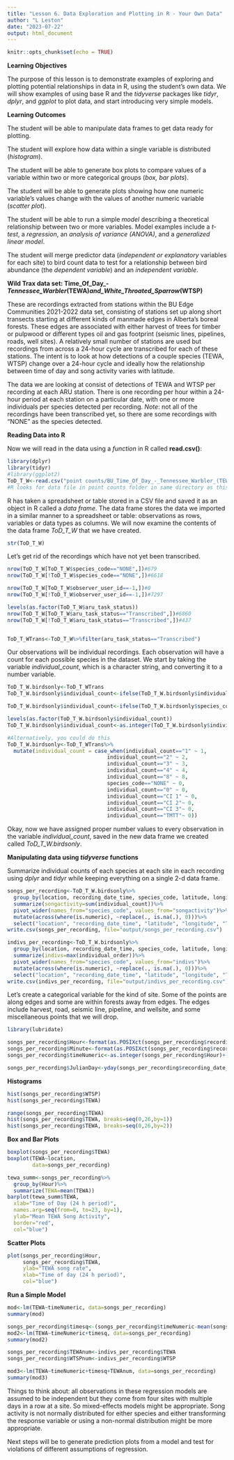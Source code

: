 ---
title: "Lesson 6. Data Exploration and Plotting in R - Your Own Data"
author: "L Leston"
date: "2023-07-22"
output: html_document
---

```{r setup, include=FALSE}
knitr::opts_chunk$set(echo = TRUE)
```

**Learning Objectives**

The purpose of this lesson is to demonstrate examples of exploring and plotting potential relationships in data in R, using the student's own data. We will show examples of using base R and the *tidyverse* packages like *tidyr*, *dplyr*, and *ggplot* to plot data, and start introducing very simple models.

**Learning Outcomes**

The student will be able to manipulate data frames to get data ready for plotting.

The student will explore how data within a single variable is distributed (*histogram*).

The student will be able to generate box plots to compare values of a variable within two or more categorical groups (*box, bar plots*).

The student will be able to generate plots showing how one numeric variable's values change with the values of another numeric variable (*scatter plot*).

The student will be able to run a simple *model* describing a theoretical relationship between two or more variables. Model examples include a *t-test*, a *regression*, an *analysis of variance (ANOVA)*, and a *generalized linear model*.

The student will merge predictor data (*independent or explanatory* variables for each site) to bird count data to test for a relationship between bird abundance (the *dependent variable*) and an *independent variable*.

**Wild Trax data set: Time_Of_Day_-_Tennessee_Warbler_(TEWA)_and_White_Throated_Sparrow_(WTSP)**

These are recordings extracted from stations within the BU Edge Communities 2021-2022 data set, consisting of stations set up along short transects starting at different kinds of manmade edges in Alberta's boreal forests. These edges are associated with either harvest of trees for timber or pulpwood or different types oil and gas footprint (seismic lines, pipelines, roads, well sites). A relatively small number of stations are used but recordings from across a 24-hour cycle are transcribed for each of these stations. The intent is to look at how detections of a couple species (TEWA, WTSP) change over a 24-hour cycle and ideally how the relationship between time of day and song activity varies with latitude.

The data we are looking at consist of detections of TEWA and WTSP per recording at each ARU station. There is one recording per hour within a 24-hour period at each station on a particular date, with one or more individuals per species detected per recording. *Note*: not all of the recordings have been transcribed yet, so there are some recordings with "NONE" as the species detected.


**Reading Data into R**

Now we will read in the data using a *function* in R called **read.csv()**:

```{r read-in-csv, echo=TRUE, message=FALSE, warning=FALSE}
library(dplyr)
library(tidyr)
#library(ggplot2)
ToD_T_W<-read.csv("point counts/BU_Time_Of_Day_-_Tennessee_Warbler_(TEWA)_and_White_Throated_Sparrow_(WTSP)_main_report.csv", header=TRUE)
#R looks for data file in point counts folder in same directory as this R script. File address is a relative file path.
```

R has taken a spreadsheet or table stored in a CSV file and saved it as an object in R called a *data frame*. The data frame stores the data we imported in a similar manner to a spreadsheet or table: observations as rows, variables or data types as columns. We will now examine the contents of the data frame *ToD_T_W* that we have created.

```{r look-at-data-frame, echo=TRUE, message=FALSE, warning=FALSE}
str(ToD_T_W)
```

Let's get rid of the recordings which have not yet been transcribed. 

```{r look-at-data-frame2, echo=TRUE, message=FALSE, warning=FALSE}
nrow(ToD_T_W[ToD_T_W$species_code=="NONE",])#679
nrow(ToD_T_W[!ToD_T_W$species_code=="NONE",])#6618

nrow(ToD_T_W[ToD_T_W$observer_user_id==-1,])#0
nrow(ToD_T_W[!ToD_T_W$observer_user_id==-1,])#7297

levels(as.factor(ToD_T_W$aru_task_status))
nrow(ToD_T_W[ToD_T_W$aru_task_status=="Transcribed",])#6860
nrow(ToD_T_W[!ToD_T_W$aru_task_status=="Transcribed",])#437


ToD_T_WTrans<-ToD_T_W%>%filter(aru_task_status=="Transcribed")
```

Our observations will be individual recordings. Each observation will have a count for each possible species in the dataset. We start by taking the variable *individual_count*, which is a character string, and converting it to a number variable.

```{r species-per-recording, echo=TRUE, message=FALSE, warning=FALSE}
ToD_T_W.birdsonly<-ToD_T_WTrans
ToD_T_W.birdsonly$individual_count<-ifelse(ToD_T_W.birdsonly$individual_count %in% c("CI 1","CI 2","CI 3","TMTT"), "0", ToD_T_W.birdsonly$individual_count)

ToD_T_W.birdsonly$individual_count<-ifelse(ToD_T_W.birdsonly$species_common_name == "NONE", "0", ToD_T_W.birdsonly$individual_count)

levels(as.factor(ToD_T_W.birdsonly$individual_count))
ToD_T_W.birdsonly$individual_count<-as.integer(ToD_T_W.birdsonly$individual_count)

#Alternatively, you could do this
ToD_T_W.birdsonly<-ToD_T_WTrans%>%
  mutate(individual_count = case_when(individual_count=="1" ~ 1,
                                individual_count=="2" ~ 2,
                                individual_count=="3" ~ 3,
                                individual_count=="4" ~ 4,
                                individual_count=="8" ~ 8,
                                species_code=="NONE" ~ 0,
                                individual_count=="0" ~ 0,
                                individual_count=="CI 1" ~ 0,
                                individual_count=="CI 2"~ 0,
                                individual_count=="CI 3"~ 0,
                                individual_count=="TMTT"~ 0))

```

Okay, now we have assigned proper number values to every observation in the variable *individual_count*, saved in the new data frame we created called *ToD_T_W.birdsonly*. 

**Manipulating data using *tidyverse* functions**

Summarize individual counts of each species at each site in each recording using *dplyr* and *tidyr* while keeping everything on a single 2-d data frame.

```{r dplyr-tidyr, echo=TRUE, message=FALSE, warning=FALSE}
songs_per_recording<-ToD_T_W.birdsonly%>%
  group_by(location, recording_date_time, species_code, latitude, longitude)%>%
  summarize(songactivity=sum(individual_count))%>%
  pivot_wider(names_from="species_code", values_from="songactivity")%>%
  mutate(across(where(is.numeric), ~replace(., is.na(.), 0)))%>%
  select("location", "recording_date_time", "latitude", "longitude", "TEWA", "WTSP")
write.csv(songs_per_recording, file="output/songs_per_recording.csv")

indivs_per_recording<-ToD_T_W.birdsonly%>%
  group_by(location, recording_date_time, species_code, latitude, longitude)%>%
  summarize(indivs=max(individual_order))%>%
  pivot_wider(names_from="species_code", values_from="indivs")%>%
  mutate(across(where(is.numeric), ~replace(., is.na(.), 0)))%>%
  select("location", "recording_date_time", "latitude", "longitude", "TEWA", "WTSP")
write.csv(indivs_per_recording, file="output/indivs_per_recording.csv")
```

Let's create a categorical variable for the kind of site. Some of the points are along edges and some are within forests away from edges. The edges include harvest, road, seismic line, pipeline, and wellsite, and some miscellaneous points that we will drop. 

```{r dplyr-tidyr2, echo=TRUE, message=FALSE, warning=FALSE}
library(lubridate)

songs_per_recording$Hour<-format(as.POSIXct(songs_per_recording$recording_date_time), format = "%H")
songs_per_recording$Minute<-format(as.POSIXct(songs_per_recording$recording_date_time), format = "%M")
songs_per_recording$timeNumeric<-as.integer(songs_per_recording$Hour)+(as.integer(songs_per_recording$Minute)/60)

songs_per_recording$JulianDay<-yday(songs_per_recording$recording_date_time)
```


**Histograms**

```{r histogram, echo=TRUE, message=FALSE, warning=FALSE}
hist(songs_per_recording$WTSP)
hist(songs_per_recording$TEWA)
```

```{r histogram2, echo=TRUE, message=FALSE, warning=FALSE}
range(songs_per_recording$TEWA)
hist(songs_per_recording$TEWA, breaks=seq(0,26,by=1))
hist(songs_per_recording$TEWA, breaks=seq(0,26,by=2))
```

**Box and Bar Plots**

```{r boxplot, echo=TRUE, message=FALSE, warning=FALSE}
boxplot(songs_per_recording$TEWA)
boxplot(TEWA~location,
        data=songs_per_recording)
```


```{r barplot, echo=TRUE, message=FALSE, warning=FALSE}
tewa_summ<-songs_per_recording%>%
  group_by(Hour)%>%
  summarize(TEWA=mean(TEWA))
barplot(tewa_summ$TEWA,
  xlab="Time of Day (24 h period)",
  names.arg=seq(from=0, to=23, by=1),
  ylab="Mean TEWA Song Activity",
  border="red",
  col="blue")
```

**Scatter Plots**

```{r scatterplot, echo=TRUE, message=FALSE, warning=FALSE}
plot(songs_per_recording$Hour,
     songs_per_recording$TEWA,
     ylab="TEWA song rate",
     xlab="Time of day (24 h period)", 
     col="blue")
```


**Run a Simple Model**

```{r simple-model, echo=TRUE, message=FALSE, warning=FALSE}
mod<-lm(TEWA~timeNumeric, data=songs_per_recording)
summary(mod)
```

```{r simple-model-2, echo=TRUE, message=FALSE, warning=FALSE}
songs_per_recording$timesq<-(songs_per_recording$timeNumeric-mean(songs_per_recording$timeNumeric))^2
mod2<-lm(TEWA~timeNumeric+timesq, data=songs_per_recording)
summary(mod2)
```

```{r join-data, echo=TRUE, message=FALSE, warning=FALSE}
songs_per_recording$TEWAnum<-indivs_per_recording$TEWA
songs_per_recording$WTSPnum<-indivs_per_recording$WTSP
```

```{r simple-model-3, echo=TRUE, message=FALSE, warning=FALSE}
mod3<-lm(TEWA~timeNumeric+timesq+TEWAnum, data=songs_per_recording)
summary(mod3)
```
Things to think about: all observations in these regression models are assumed to be independent but they come from four sites with multiple days in a row at a site. So mixed-effects models might be appropriate. Song activity is not normally distributed for either species and either transforming the response variable or using a non-normal distribution might be more appropriate.

Next steps will be to generate prediction plots from a model and test for violations of different assumptions of regression.